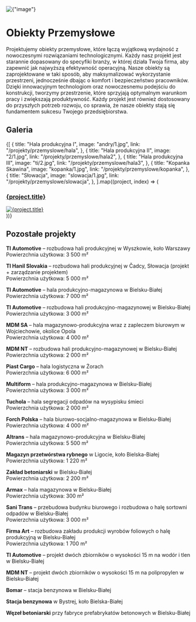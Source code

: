 
<div
  style={{
    width: "100%",
    height: "200px",
    overflow: "hidden",
    display: "flex",
    alignItems: "center",
    justifyContent: "center",
    marginBottom: 40,
  }}
>
  <img
    alt={"image"}
    src={`/compressed/przemysl/2/1.jpg`}
    style={{
      width: "100%",
      minHeight: 200,
      objectFit: "cover",
    }}
  />
</div>

# Obiekty Przemysłowe

Projektujemy obiekty przemysłowe, które łączą wyjątkową wydajność z nowoczesnymi rozwiązaniami technologicznymi. Każdy nasz projekt jest starannie dopasowany do specyfiki branży, w której działa Twoja firma, aby zapewnić jak najwyższą efektywność operacyjną. Nasze obiekty są zaprojektowane w taki sposób, aby maksymalizować wykorzystanie przestrzeni, jednocześnie dbając o komfort i bezpieczeństwo pracowników. Dzięki innowacyjnym technologiom oraz nowoczesnemu podejściu do konstrukcji, tworzymy przestrzenie, które sprzyjają optymalnym warunkom pracy i zwiększają produktywność. Każdy projekt jest również dostosowany do przyszłych potrzeb rozwoju, co sprawia, że nasze obiekty stają się fundamentem sukcesu Twojego przedsiębiorstwa.

## Galeria

<div style={{ width: "100%" }}>
  <div
    style={{
      display: "grid",
      gridTemplateColumns: "repeat(2, 1fr)",
      gap: "14px",
    }}
  >
    {[
      {
        title: "Hala produkcyjna I",
        image: "andry/1.jpg",
        link: "/projekty/przemyslowe/hala",
      },
      {
        title: "Hala produkcyjna II",
        image: "2/1.jpg",
        link: "/projekty/przemyslowe/hala2",
      },
      {
        title: "Hala produkcyjna III",
        image: "ti/2.jpg",
        link: "/projekty/przemyslowe/hala3",
      },
      {
        title: "Kopanka Skawina",
        image: "kopanka/1.jpg",
        link: "/projekty/przemyslowe/kopanka",
      },
      {
        title: "Słowacja",
        image: "slowacja/1.jpg",
        link: "/projekty/przemyslowe/slowacja",
      },
    ].map((project, index) => (
      <div
        key={index}
        style={{
          display: "flex",
          flexDirection: "column",
          alignItems: "center",
          textAlign: "center",
        }}
      >
        <a href={project.link} style={{ textDecoration: "none" }}>
          <h3
            style={{
              fontSize: 16,
              width: "100%",
            }}
          >
            {project.title}
          </h3>
          <div
            style={{
              width: "100%",
              height: "300px" /* Stała wysokość dla spójnego wyglądu */,
              overflow: "hidden",
              display: "flex",
              alignItems: "center",
              justifyContent: "center",
            }}
          >
            <img
              alt={project.title}
              src={`/compressed/przemysl/${project.image}`}
              style={{
                width: "100%",
                minHeight: 300,
                objectFit: "cover",
              }}
            />
          </div>
        </a>
      </div>
    ))}
  </div>
</div>

## Pozostałe projekty

**TI Automotive** – rozbudowa hali produkcyjnej w Wyszkowie, koło Warszawy  
Powierzchnia użytkowa: 3 500 m²

**TI Hanil Slovakia** – rozbudowa hali produkcyjnej w Čadcy, Słowacja (projekt + zarządzanie projektem)  
Powierzchnia użytkowa: 5 000 m²

**TI Automotive** – hala produkcyjno-magazynowa w Bielsku-Białej  
Powierzchnia użytkowa: 7 000 m²

**TI Automotive** – rozbudowa hali produkcyjno-magazynowej w Bielsku-Białej  
Powierzchnia użytkowa: 3 000 m²

**MDM SA** – hala magazynowo-produkcyjna wraz z zapleczem biurowym w Wojciechowie, okolice Opola  
Powierzchnia użytkowa: 4 000 m²

**MDM NT** – rozbudowa hali produkcyjno-magazynowej w Bielsku-Białej  
Powierzchnia użytkowa: 2 000 m²

**Piast Cargo** – hala logistyczna w Żorach  
Powierzchnia użytkowa: 6 000 m²

**Multiform** – hala produkcyjno-magazynowa w Bielsku-Białej  
Powierzchnia użytkowa: 3 000 m²

**Tuchola** – hala segregacji odpadów na wysypisku śmieci  
Powierzchnia użytkowa: 2 000 m²

**Forch Polska** – hala biurowo-socjalno-magazynowa w Bielsku-Białej  
Powierzchnia użytkowa: 4 000 m²

**Altrans** – hala magazynowo-produkcyjna w Bielsku-Białej  
Powierzchnia użytkowa: 5 500 m²

**Magazyn przetwórstwa rybnego** w Ligocie, koło Bielska-Białej  
Powierzchnia użytkowa: 1 220 m²

**Zakład betoniarski** w Bielsku-Białej  
Powierzchnia użytkowa: 2 200 m²

**Armax** – hala magazynowa w Bielsku-Białej  
Powierzchnia użytkowa: 300 m²

**Sani Trans** – przebudowa budynku biurowego i rozbudowa o halę sortowni odpadów w Bielsku-Białej  
Powierzchnia użytkowa: 3 000 m²

**Firma Art** – rozbudowa zakładu produkcji wyrobów foliowych o halę produkcyjną w Bielsku-Białej  
Powierzchnia użytkowa: 1 700 m²

**TI Automotive** – projekt dwóch zbiorników o wysokości 15 m na wodór i tlen w Bielsku-Białej

**MDM NT** – projekt dwóch zbiorników o wysokości 15 m na polipropylen w Bielsku-Białej

**Bomar** – stacja benzynowa w Bielsku-Białej

**Stacja benzynowa** w Bystrej, koło Bielska-Białej

**Węzeł betoniarski** przy fabryce prefabrykatów betonowych w Bielsku-Białej
